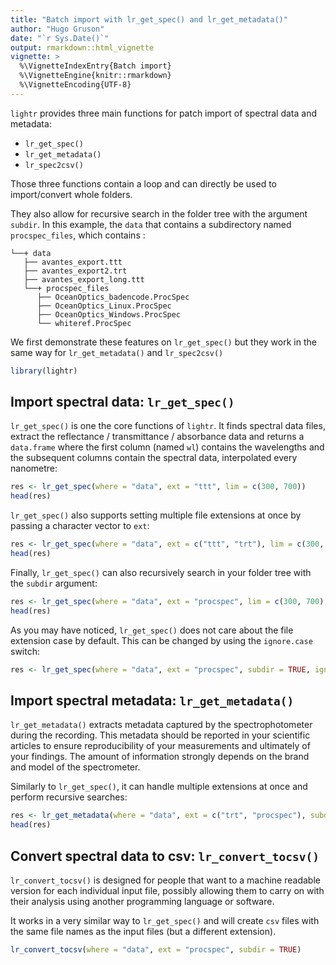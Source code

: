 ```yaml
---
title: "Batch import with lr_get_spec() and lr_get_metadata()"
author: "Hugo Gruson"
date: "`r Sys.Date()`"
output: rmarkdown::html_vignette
vignette: >
  %\VignetteIndexEntry{Batch import}
  %\VignetteEngine{knitr::rmarkdown}
  %\VignetteEncoding{UTF-8}
---
```


`lightr` provides three main functions for patch import of spectral data and
metadata:

* `lr_get_spec()`
* `lr_get_metadata()`
* `lr_spec2csv()`

Those three functions contain a loop and can directly be used to import/convert
whole folders.

They also allow for recursive search in the folder tree with the argument
`subdir`. In this example, the `data` that contains a subdirectory named 
`procspec_files`, which contains :

```
└──+ data
   ├── avantes_export.ttt
   ├── avantes_export2.trt
   ├── avantes_export_long.ttt
   └──+ procspec_files
      ├── OceanOptics_badencode.ProcSpec
      ├── OceanOptics_Linux.ProcSpec
      ├── OceanOptics_Windows.ProcSpec
      └── whiteref.ProcSpec
```

We first demonstrate these features on `lr_get_spec()` but they work in the same
way for `lr_get_metadata()` and `lr_spec2csv()`

```r
library(lightr)
```

## Import spectral data: `lr_get_spec()`

`lr_get_spec()` is one the core functions of `lightr`. It finds spectral data 
files, extract the reflectance / transmittance / absorbance data and returns a
`data.frame` where the first column (named `wl`) contains the wavelengths and
the subsequent columns contain the spectral data, interpolated every nanometre:

```r
res <- lr_get_spec(where = "data", ext = "ttt", lim = c(300, 700))
head(res)
```

`lr_get_spec()` also supports setting multiple file extensions at once by passing
a character vector to `ext`:

```r
res <- lr_get_spec(where = "data", ext = c("ttt", "trt"), lim = c(300, 700))
head(res)
```

Finally, `lr_get_spec()` can also recursively search in your folder tree with 
the `subdir` argument:

```r
res <- lr_get_spec(where = "data", ext = "procspec", lim = c(300, 700), subdir = TRUE)
head(res)
```

As you may have noticed, `lr_get_spec()` does not care about the file extension
case by default. This can be changed by using the `ignore.case` switch:

```r
res <- lr_get_spec(where = "data", ext = "procspec", subdir = TRUE, ignore.case = FALSE)
```

## Import spectral metadata: `lr_get_metadata()`

`lr_get_metadata()` extracts metadata captured by the spectrophotometer during
the recording. This metadata should be reported in your scientific articles to 
ensure reproducibility of your measurements and ultimately of your findings. The
amount of information strongly depends on the brand and model of the
spectrometer.

Similarly to `lr_get_spec()`, it can handle multiple extensions at once and 
perform recursive searches:

```r
res <- lr_get_metadata(where = "data", ext = c("trt", "procspec"), subdir = TRUE)
head(res)
```

## Convert spectral data to csv: `lr_convert_tocsv()`

`lr_convert_tocsv()` is designed for people that want to a machine readable 
version for each individual input file, possibly allowing them to carry on with
their analysis using another programming language or software.

It works in a very similar way to `lr_get_spec()` and will create `csv` files 
with the same file names as the input files (but a different extension).

```r
lr_convert_tocsv(where = "data", ext = "procspec", subdir = TRUE)
```

